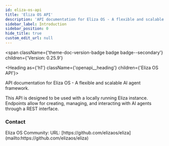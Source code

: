 ```yaml
---
id: eliza-os-api
title: 'Eliza OS API'
description: 'API documentation for Eliza OS - A flexible and scalable AI agent framework.'
sidebar_label: Introduction
sidebar_position: 0
hide_title: true
custom_edit_url: null
---
```



<span
  className={'theme-doc-version-badge badge badge--secondary'}
  children={'Version: 0.25.9'}
></span>

<Heading as={'h1'} className={'openapi__heading'} children={'Eliza OS API'}></Heading>

API documentation for Eliza OS - A flexible and scalable AI agent framework.

This API is designed to be used with a locally running Eliza instance. Endpoints allow for creating,
managing, and interacting with AI agents through a REST interface.

<div
  style={{
    display: 'flex',
    flexDirection: 'column',
    marginBottom: 'var(--ifm-paragraph-margin-bottom)',
  }}
>
  <h3 style={{ marginBottom: '0.25rem' }}>Contact</h3>
  <span>Eliza OS Community:</span>
  <span>URL: [https://github.com/elizaos/eliza](mailto:https://github.com/elizaos/eliza)</span>
</div>
